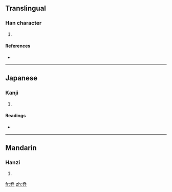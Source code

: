 ==Translingual==

===Han character===
{{Han char|rn=55|rad=廾|as=05|sn=8|four=|canj=土戈廿 (GIT)}}

# {{defn|Han|sort=廾05}}

====References====
* {{Han ref|kx=0354.070|dkj=09605|dj=0669.090|hdz=10516.030|uh=5F06|ud=24326}}

----

==Japanese==

===Kanji===
{{ja-kanji|grade=|rs=廾05}}

# {{defn|Japanese}}

====Readings====
* {{ja-readings|on=[[きょ]] (kyo), [[こ]] (ko)|kun=[[おさめる]] (osameru), [[しまいこむ]] (shimaikomu)}}

----

==Mandarin==

===Hanzi===
{{cmn-hanzi|pin=[[jǔ]] ([[ju3]])|wg=chü<sup>3</sup>}}

# {{defn|Mandarin}}

[[fr:弆]]
[[zh:弆]]